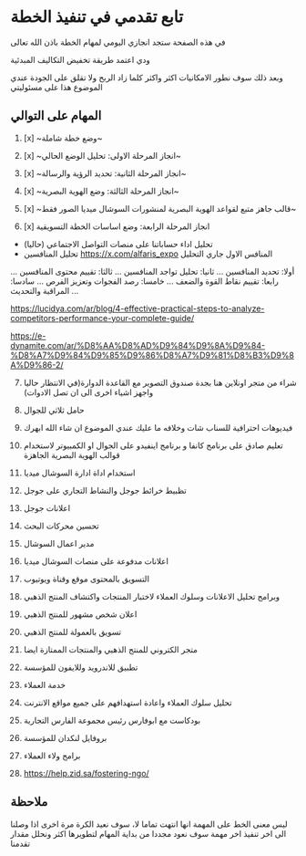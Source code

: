# تابع تقدمي في تنفيذ الخطة

في هذه الصفحة ستجد انجازي اليومي لمهام الخطة باذن الله تعالى

ودي اعتمد طريقة تخفيض التكاليف المبدئية

وبعد ذلك سوف نطور الامكانيات اكثر واكثر كلما زاد الربح ولا تقلق على الجودة عندي الموضوع هذا على مسئوليتي

## المهام على التوالي

1. [x] ~وضع خطة شاملة~
2. [x] ~انجاز المرحلة الاولى: تحليل الوضع الحالي~
3. [x] ~انجاز المرحلة الثانية: تحديد الرؤية والرسالة~
4. [x] ~انجاز المرحلة الثالثة: وضع الهوية البصرية~
5. [x] ~قالب جاهز متبع لقواعد الهوية البصرية لمنشورات السوشال ميديا الصور فقط~

6. [x] انجاز المرحلة الرابعة: وضع اساسات الخطة التسويقية
* تحليل اداء حساباتنا على منصات التواصل الاجتماعي (حاليا)
* تحليل المنافسين
https://x.com/alfaris_expo  المنافس الاول جاري التحليل

أولا: تحديد المنافسين ...
ثانيا: تحليل تواجد المنافسين ...
ثالثا: تقييم محتوى المنافسين ...
رابعا: تقييم نقاط القوة والضعف ...
خامسا: رصد الفجوات وتعزيز الفرص ...
سادسا: المراقبة والتحديث ...

https://lucidya.com/ar/blog/4-effective-practical-steps-to-analyze-competitors-performance-your-complete-guide/

https://e-dynamite.com/ar/%D8%AA%D8%AD%D9%84%D9%8A%D9%84-%D8%A7%D9%84%D9%85%D9%86%D8%A7%D9%81%D8%B3%D9%8A%D9%86-2/

7. شراء من متجر اونلاين هنا بجدة صندوق التصوير مع القاعدة الدوارة(في الانتظار حاليا واجهز اشياء اخرى الى ان تصل الادوات)
8. حامل ثلاثي للجوال
9. فيديوهات احترافية للسناب شات وخلافه ما عليك عندي الموضوع ان شاء الله ابهرك

10. تعليم صادق على برنامج كانفا و برنامج اينفيدو على الجوال او الكمبيوتر لاستخدام قوالب الهوية البصرية الجاهزة
11. استخدام اداة ادارة السوشال ميديا
12. تظبيط خرائط جوجل والنشاط التجاري على جوجل
13. اعلانات جوجل
14. تحسين محركات البحث
15. مدير اعمال السوشال
16. اعلانات مدفوعة على منصات السوشال ميديا
17. التسويق بالمحتوى موقع وقناة ويوتيوب 
18. وبرامج تحليل الاعلانات وسلوك العملاء لاختبار المنتجات واكتشاف المنتج الذهبي
19. اعلان شخص مشهور للمنتج الذهبي
20. تسويق بالعمولة للمنتج الذهبي
21. متجر الكتروني للمنتج الذهبي والمنتجات الممتازة ايضا
22. تطبيق للاندرويد وللايفون للمؤسسة
23. خدمة العملاء
24. تحليل سلوك العملاء واعادة استهدافهم على جميع مواقع الانترنت
25. بودكاست مع ابوفارس رئيس مجموعة الفارس التجارية 
26. بروفايل لنكدان للمؤسسة
28. برامج ولاء العملاء
27. https://help.zid.sa/fostering-ngo/ 


## ملاحظة

 
<Callout type="info" emoji="ℹ️">
  ليس معنى الخط على المهمة انها انتهت تماما لا، سوف نعيد الكرة مرة اخرى اذا وصلنا الى اخر تنفيذ اخر مهمة سوف نعود مجددا من بداية المهام لتطويرها اكثر ونحلل مقدار تقدمنا
</Callout>